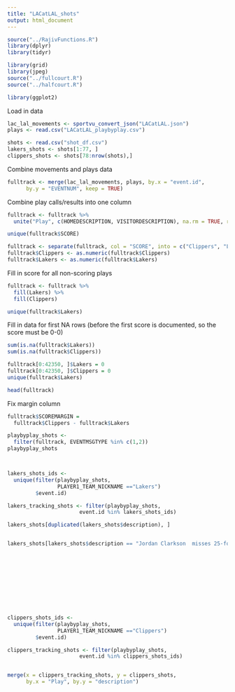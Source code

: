 ```yaml
---
title: "LACatLAL_shots"
output: html_document
---
```


```r
source("../RajivFunctions.R")
library(dplyr)
library(tidyr)

library(grid)
library(jpeg)
source("../fullcourt.R")
source("../halfcourt.R")

library(ggplot2)
```

Load in data
```r
lac_lal_movements <- sportvu_convert_json("LACatLAL.json")
plays <- read.csv("LACatLAL_playbyplay.csv")
```

```r
shots <- read.csv("shot_df.csv")
lakers_shots <- shots[1:77, ]
clippers_shots <- shots[78:nrow(shots),]

```

Combine movements and plays data 
```r
fulltrack <- merge(lac_lal_movements, plays, by.x = "event.id",
      by.y = "EVENTNUM", keep = TRUE)
```

Combine play calls/results into one column
```r
fulltrack <- fulltrack %>%
  unite("Play", c(HOMEDESCRIPTION, VISITORDESCRIPTION), na.rm = TRUE, remove = FALSE)
```


```r
unique(fulltrack$SCORE)

fulltrack <- separate(fulltrack, col = "SCORE", into = c("Clippers", "Lakers"), sep = "-")
fulltrack$Clippers <- as.numeric(fulltrack$Clippers)
fulltrack$Lakers <- as.numeric(fulltrack$Lakers)
```

Fill in score for all non-scoring plays

```r
fulltrack <- fulltrack %>% 
  fill(Lakers) %>%
  fill(Clippers)

unique(fulltrack$Lakers)
```

Fill in data for first NA rows (before the first score is documented, so the score must be 0-0)

```r
sum(is.na(fulltrack$Lakers))
sum(is.na(fulltrack$Clippers))

fulltrack[0:42350, ]$Lakers = 0
fulltrack[0:42350, ]$Clippers = 0
unique(fulltrack$Lakers)

head(fulltrack)
```

Fix margin column
```r
fulltrack$SCOREMARGIN = 
  fulltrack$Clippers - fulltrack$Lakers
```



```r
playbyplay_shots <- 
  filter(fulltrack, EVENTMSGTYPE %in% c(1,2))
playbyplay_shots



lakers_shots_ids <- 
  unique(filter(playbyplay_shots,
                PLAYER1_TEAM_NICKNAME =="Lakers")
         $event.id)

lakers_tracking_shots <- filter(playbyplay_shots, 
                       event.id %in% lakers_shots_ids)

lakers_shots[duplicated(lakers_shots$description), ]


lakers_shots[lakers_shots$description == "Jordan Clarkson  misses 25-foot three point jumper", ]











clippers_shots_ids <- 
  unique(filter(playbyplay_shots,
                PLAYER1_TEAM_NICKNAME =="Clippers")
         $event.id)

clippers_tracking_shots <- filter(playbyplay_shots, 
                       event.id %in% clippers_shots_ids)


merge(x = clippers_tracking_shots, y = clippers_shots,
      by.x = "Play", by.y = "description")
```





